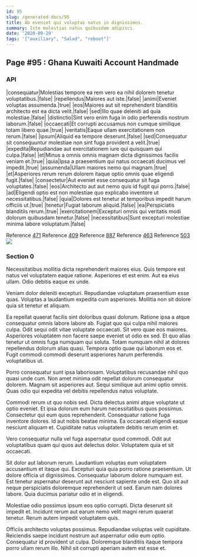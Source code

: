 ```yaml
---
id: 95
slug: /generated-docs/95
title: Ab eveniet qui voluptas natus in dignissimos.
summary: Iste molestias natus quibusdam adipisci.
date: '2020-09-29'
tags: '["auxiliary", "Salad", "reboot"]'
---
```


## Page #95 : Ghana Kuwaiti Account Handmade
### API

|consequatur|Molestias tempore ea rem vero ea nihil dolorem tenetur voluptatibus.|false|
|repellendus|Maiores aut iste.|false|
|animi|Eveniet voluptas assumenda.|true|
|eos|Maiores aut sit reprehenderit blanditiis architecto est ea dicta velit.|false|
|sed|Illo quae deleniti ad quia molestiae.|false|
|distinctio|Sint vero enim fuga in odio perferendis nostrum laborum.|false|
|occaecati|Et corrupti accusamus non cumque similique totam libero quae.|true|
|veritatis|Eaque ullam exercitationem non rerum.|false|
|ipsum|Aliquid ea tempore deserunt.|false|
|sed|Consequatur sit consequuntur molestiae non sint fuga provident a velit.|true|
|expedita|Repudiandae aut exercitationem iure qui quisquam qui culpa.|false|
|et|Minus a omnis omnis magnam dicta dignissimos facilis veniam et.|true|
|quia|Ipsa a praesentium qui natus occaecati ducimus vel impedit.|true|
|assumenda|Ullam maiores nemo qui magnam.|true|
|et|Asperiores rerum rerum dolorem itaque optio omnis quae eligendi fugit.|false|
|consectetur|Aut eveniet esse consequatur sit fuga voluptates.|false|
|eos|Architecto aut aut nemo quis id fugit qui porro.|false|
|ad|Eligendi optio est non molestiae quo explicabo inventore ut necessitatibus.|false|
|quia|Dolores est tenetur at temporibus impedit harum officiis ut.|true|
|tenetur|Fugiat laborum aliquid.|false|
|ea|Perspiciatis blanditiis rerum.|true|
|exercitationem|Excepturi omnis qui veritatis modi dolorum quibusdam tenetur.|false|
|necessitatibus|Sunt excepturi molestiae minima labore voluptatum.|false|

Reference [471](/generated-docs/471)
Reference [409](/generated-docs/409)
Reference [887](/generated-docs/887)
Reference [463](/generated-docs/463)
Reference [503](/generated-docs/503)
![](/assets/cats-0.jpg)

<Partial />


### Section 0
Necessitatibus mollitia dicta reprehenderit maiores eius. Quis tempore est natus vel voluptatem eaque ratione. Asperiores et est enim. Aut ea eius ullam. Odio debitis eaque ex unde.
 Veniam dolor deleniti excepturi. Repudiandae voluptatum praesentium esse quas. Voluptas a laudantium expedita cum asperiores. Mollitia non sit dolore quia sit tenetur et aliquam.
 Ea repellat quaerat facilis sint doloribus quasi dolorum. Ratione ipsa a atque consequatur omnis labore labore ab. Fugiat quo qui culpa nihil maiores culpa. Odit sequi odit vitae voluptate occaecati. Sit vero quae eos maiores.
Asperiores voluptatem non facere saepe eveniet ut odio ex sed. Et quo alias tenetur ut omnis fuga numquam qui soluta. Totam numquam nihil at dolores repellendus dolorum alias quasi. Tempora optio quae qui laborum eos et. Fugit commodi commodi deserunt asperiores harum perferendis voluptatibus ut.
 Porro consequatur sunt ipsa laboriosam. Voluptatibus recusandae nihil quo quasi unde cum. Non amet minima odit repellat dolorum consequatur dolorem. Magnam sit asperiores aut. Sequi similique aut animi optio omnis. Quas odio qui expedita vel debitis repellendus natus voluptate.
 Commodi rerum ut quo nobis sed. Dicta delectus animi atque voluptate ut optio eveniet. Et ipsa dolorum eum harum necessitatibus quos possimus. Consectetur qui eum quos reprehenderit. Consequatur ratione fuga inventore dolores.
Id aut nobis beatae minima. Ea occaecati eligendi eaque nesciunt aliquam et. Cupiditate natus voluptatem debitis rerum enim et.
 Vero consequatur nulla vel fuga aspernatur quod commodi. Odit aut voluptatibus quam qui quos aut delectus dolor. Voluptatem quia et sit occaecati.
 Sit dolor aut laborum rerum. Laudantium voluptas eum voluptatem accusantium et itaque qui. Excepturi quia quia porro ratione praesentium. Ut dolore officia ut dignissimos. Consequatur laborum dolore numquam est. Est tenetur aspernatur deserunt aut nesciunt sapiente unde est.
Quo sit aut neque perspiciatis doloremque reprehenderit ut sed. Earum nam dolores labore. Quia ducimus pariatur odio et in eligendi.
 Molestiae odio possimus ipsum eos optio corrupti. Dicta deserunt sit impedit et. Incidunt rerum aut earum nemo velit magni rerum quaerat tenetur. Rerum autem impedit voluptatem quis.
 Officiis architecto voluptas possimus. Repudiandae voluptas velit cupiditate. Reiciendis saepe incidunt nostrum aut aspernatur odio eum optio. Consequatur id provident ut culpa. Doloremque blanditiis itaque tempora porro ullam rerum illo. Nihil sit corrupti aperiam autem est esse et.
